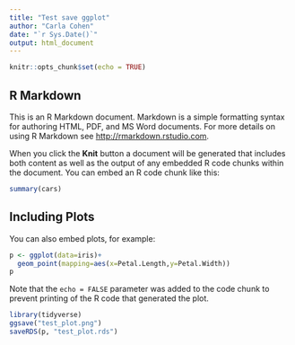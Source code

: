 ```yaml
---
title: "Test save ggplot"
author: "Carla Cohen"
date: "`r Sys.Date()`"
output: html_document
---
```


```r
knitr::opts_chunk$set(echo = TRUE)
```

## R Markdown

This is an R Markdown document. Markdown is a simple formatting syntax for authoring HTML, PDF, and MS Word documents. For more details on using R Markdown see <http://rmarkdown.rstudio.com>.

When you click the **Knit** button a document will be generated that includes both content as well as the output of any embedded R code chunks within the document. You can embed an R code chunk like this:

```r
summary(cars)
```

## Including Plots

You can also embed plots, for example:

```r
p <- ggplot(data=iris)+
  geom_point(mapping=aes(x=Petal.Length,y=Petal.Width))
p
```

Note that the `echo = FALSE` parameter was added to the code chunk to prevent printing of the R code that generated the plot.

```r
library(tidyverse)
ggsave("test_plot.png")
saveRDS(p, "test_plot.rds")
```

